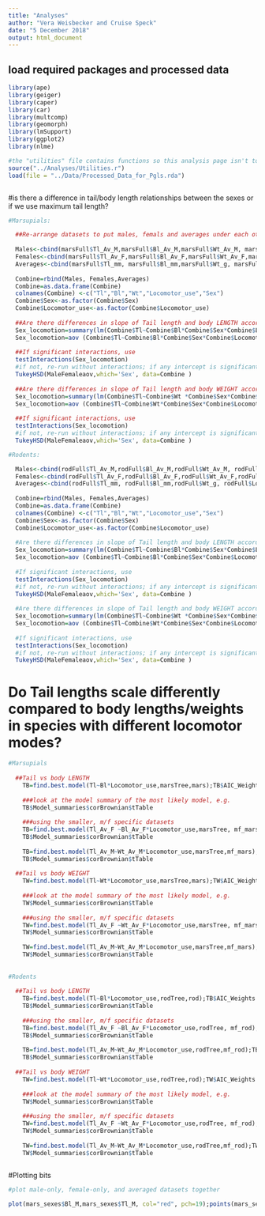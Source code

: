 ```yaml
---
title: "Analyses"
author: "Vera Weisbecker and Cruise Speck"
date: "5 December 2018"
output: html_document
---
```




## load required packages and processed data



```r
library(ape)
library(geiger)
library(caper)
library(car)
library(multcomp)
library(geomorph)
library(lmSupport)
library(ggplot2)
library(nlme)

#the "utilities" file contains functions so this analysis page isn't too cluttered
source("../Analyses/Utilities.r")
load(file = "../Data/Processed_Data_for_Pgls.rda")



```

#is there a difference in tail/body length relationships between the sexes or if we use maximum tail length?

```r
#Marsupials:

  ##Re-arrange datasets to put males, femals and averages under each other, turning into a data frame for column names
  
  Males<-cbind(marsFull$Tl_Av_M,marsFull$Bl_Av_M,marsFull$Wt_Av_M, marsFull$Locomotor_use,rep(1,length(marsFull$Tl_Av_M)))
  Females<-cbind(marsFull$Tl_Av_F,marsFull$Bl_Av_F,marsFull$Wt_Av_F,marsFull$Locomotor_use, rep(2,length(marsFull$Tl_Av_F)))
  Averages<-cbind(marsFull$Tl_mm, marsFull$Bl_mm,marsFull$Wt_g, marsFull$Locomotor_use,rep(3,length(marsFull$Bl_mm)))
  
  Combine=rbind(Males, Females,Averages)
  Combine=as.data.frame(Combine)
  colnames(Combine) <-c("Tl","Bl","Wt","Locomotor_use","Sex")
  Combine$Sex<-as.factor(Combine$Sex)
  Combine$Locomotor_use<-as.factor(Combine$Locomotor_use)
  
  ##Are there differences in slope of Tail length and body LENGTH according to locomotor use, sex, or averages between sexes?
  Sex_locomotion=summary(lm(Combine$Tl~Combine$Bl*Combine$Sex*Combine$Locomotor_use))
  Sex_locomotion=aov (Combine$Tl~Combine$Bl*Combine$Sex*Combine$Locomotor_use)
  
  ##If significant interactions, use
  testInteractions(Sex_locomotion)
  #if not, re-run without interactions; if any intercept is significant, run something like the below
  TukeyHSD(MaleFemaleaov,which='Sex', data=Combine )
  
  ##Are there differences in slope of Tail length and body WEIGHT according to locomotor use, sex, or averages between sexes?
  Sex_locomotion=summary(lm(Combine$Tl~Combine$Wt *Combine$Sex*Combine$Locomotor_use))
  Sex_locomotion=aov (Combine$Tl~Combine$Wt*Combine$Sex*Combine$Locomotor_use)
  
  ##If significant interactions, use
  testInteractions(Sex_locomotion)
  #if not, re-run without interactions; if any intercept is significant, run something like the below
  TukeyHSD(MaleFemaleaov,which='Sex', data=Combine )

#Rodents:

  Males<-cbind(rodFull$Tl_Av_M,rodFull$Bl_Av_M,rodFull$Wt_Av_M, rodFull$Locomotor_use,rep(1,length(rodFull$Tl_Av_M)))
  Females<-cbind(rodFull$Tl_Av_F,rodFull$Bl_Av_F,rodFull$Wt_Av_F,rodFull$Locomotor_use, rep(2,length(rodFull$Tl_Av_F)))
  Averages<-cbind(rodFull$Tl_mm, rodFull$Bl_mm,rodFull$Wt_g, rodFull$Locomotor_use,rep(3,length(rodFull$Bl_mm)))
  
  Combine=rbind(Males, Females,Averages)
  Combine=as.data.frame(Combine)
  colnames(Combine) <-c("Tl","Bl","Wt","Locomotor_use","Sex")
  Combine$Sex<-as.factor(Combine$Sex)
  Combine$Locomotor_use<-as.factor(Combine$Locomotor_use)
  
  #Are there differences in slope of Tail length and body LENGTH according to locomotor use, sex, or averages between sexes?
  Sex_locomotion=summary(lm(Combine$Tl~Combine$Bl*Combine$Sex*Combine$Locomotor_use))
  Sex_locomotion=aov (Combine$Tl~Combine$Bl*Combine$Sex*Combine$Locomotor_use)
  
  #If significant interactions, use
  testInteractions(Sex_locomotion)
  #if not, re-run without interactions; if any intercept is significant, run something like the below
  TukeyHSD(MaleFemaleaov,which='Sex', data=Combine )
  
  #Are there differences in slope of Tail length and body WEIGHT according to locomotor use, sex, or averages between sexes?
  Sex_locomotion=summary(lm(Combine$Tl~Combine$Wt *Combine$Sex*Combine$Locomotor_use))
  Sex_locomotion=aov (Combine$Tl~Combine$Wt*Combine$Sex*Combine$Locomotor_use)
  
  #If significant interactions, use
  testInteractions(Sex_locomotion)
  #if not, re-run without interactions; if any intercept is significant, run something like the below
  TukeyHSD(MaleFemaleaov,which='Sex', data=Combine )


```

# Do Tail lengths scale differently compared to body lengths/weights in species with different locomotor modes?

```r

#Marsupials
    
  ##Tail vs body LENGTH
    TB=find.best.model(Tl~Bl*Locomotor_use,marsTree,mars);TB$AIC_Weights
     
    ###look at the model summary of the most likely model, e.g. 
    TB$Model_summaries$corBrownian$tTable
      
    ###using the smaller, m/f specific datasets
    TB=find.best.model(Tl_Av_F ~Bl_Av_F*Locomotor_use,marsTree, mf_mars);TB$AIC_Weights
    TB$Model_summaries$corBrownian$tTable
      
    TB=find.best.model(Tl_Av_M~Wt_Av_M*Locomotor_use,marsTree,mf_mars);TB$AIC_Weights
    TB$Model_summaries$corBrownian$tTable
  
  ##Tail vs body WEIGHT
    TW=find.best.model(Tl~Wt*Locomotor_use,marsTree,mars);TW$AIC_Weights
     
    ###look at the model summary of the most likely model, e.g. 
    TW$Model_summaries$corBrownian$tTable
      
    ###using the smaller, m/f specific datasets
    TW=find.best.model(Tl_Av_F ~Wt_Av_F*Locomotor_use,marsTree, mf_mars);TW$AIC_Weights
    TW$Model_summaries$corBrownian$tTable
      
    TW=find.best.model(Tl_Av_M~Wt_Av_M*Locomotor_use,marsTree,mf_mars);TW$AIC_Weights
    TW$Model_summaries$corBrownian$tTable
  
    
#Rodents
    
  ##Tail vs body LENGTH
    TB=find.best.model(Tl~Bl*Locomotor_use,rodTree,rod);TB$AIC_Weights
    TB$Model_summaries$corBrownian$tTable
      
    ###using the smaller, m/f specific datasets
    TB=find.best.model(Tl_Av_F ~Bl_Av_F*Locomotor_use,rodTree, mf_rod);TB$AIC_Weights
    TB$Model_summaries$corBrownian$tTable
      
    TB=find.best.model(Tl_Av_M~Wt_Av_M*Locomotor_use,rodTree,mf_rod);TB$AIC_Weights
    TB$Model_summaries$corBrownian$tTable
      
  ##Tail vs body WEIGHT
    TW=find.best.model(Tl~Wt*Locomotor_use,rodTree,rod);TW$AIC_Weights
     
    ###look at the model summary of the most likely model, e.g. 
    TW$Model_summaries$corBrownian$tTable
      
    ###using the smaller, m/f specific datasets
    TW=find.best.model(Tl_Av_F ~Wt_Av_F*Locomotor_use,rodTree, mf_rod);TW$AIC_Weights
    TW$Model_summaries$corBrownian$tTable
      
    TW=find.best.model(Tl_Av_M~Wt_Av_M*Locomotor_use,rodTree,mf_rod);TW$AIC_Weights
    TW$Model_summaries$corBrownian$tTable
   
```

#Plotting bits

```r
  
#plot male-only, female-only, and averaged datasets together

plot(mars_sexes$Bl_M,mars_sexes$Tl_M, col="red", pch=19);points(mars_sexes$Bl_F,mars_sexes$Tl_F, col="blue", pch=19);points(mars$Blength_mm,mars$Tlength_mm, col="green", pch=19);points(mars$Tl_max~mars$Bl_max, col="pink", pch=19);abline(lm(mars_sexes$Tl_M~mars_sexes$Bl_M), col="red");abline(lm(mars_sexes$Tl_F~mars_sexes$Bl_F), col="blue"); abline(lm(mars$Tlength_mm~mars$Blength_mm), col="green"); abline(lm(mars$Tl_max~mars$Bl_max), col="pink")


```

